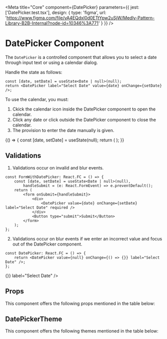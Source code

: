 
<Meta
    title="Core"
    component={DatePicker}
    parameters={{
        jest: ['DatePicker.test.tsx'],
        design: {
            type: 'figma',
            url: 'https://www.figma.com/file/vA4EQdxl0d0ETtYpw2uSjW/Medly-Pattern-Library-B2B-Internal?node-id=10346%3A771'
        }
    }}
/>

# DatePicker Component

The `DatePicker` is a controlled component that allows you to select a date through input text or using a calendar dialog.

Handle the state as follows:

```tsx
const [date, setDate] = useState<Date | null>(null);
return <DatePicker label="Select Date" value={date} onChange={setDate} />;
```

To use the calendar, you must:

1. Ckick the calendar icon inside the DatePicker component to open the calendar.
2. Click any date or click outside the DatePicker component to close the calendar.
3. The provision to enter the date manually is given.

<Preview withToolbar>
    <Story name="DatePicker">
        {() => {
            const [date, setDate] = useState(null);
            return (
                <DatePicker
                    id="dob"
                    value={date}
                    onChange={setDate}
                    fullWidth={boolean('Full Width', false)}
                    size={select('Size', sizes, 'M')}
                    minWidth={text('Min Width', '20rem')}
                    displayFormat={select('Display Format', displayFormats, 'MM/dd/yyyy')}
                    popoverPlacement={select('Popover placement', placements, 'bottom-start')}
                    disabled={boolean('Disabled', false)}
                    label={text('Label', 'Date of Birth')}
                    variant={select('variant', variants, 'outlined')}
                    required={boolean('Required', false)}
                    hideInput={boolean('Hide Input', false)}
                    showCalendarIcon={boolean('Show calendar icon', true)}
                    calendarIconPosition={select('Calendar icon position', calendarIconPositions, 'right')}
                />
            );
        }}
    </Story>
</Preview>

## Validations

1. Validations occur on invalid and blur events.

```tsx
const FormWithDatePicker: React.FC = () => {
    const [date, setDate] = useState<Date | null>(null),
        handleSubmit = (e: React.FormEvent) => e.preventDefault();
    return (
        <form onSubmit={handleSubmit}>
            <div>
                <DatePicker value={date} onChange={setDate} label="Select Date" required />
            </div>
            <Button type="submit">Submit</Button>
        </form>
    );
};
```

<Preview withToolbar>
    <FormWithDatePicker />
</Preview>

2. Validations occur on blur events if we enter an incorrect value and focus out of the DatePicker component.

```tsx
const DatePicker: React.FC = () => {
    return <DatePicker value={null} onChange={() => {}} label="Select Date" />;
};
```

<Preview withToolbar>
    <DatePicker id="without-required" value={null} onChange={() => {}} label="Select Date" />
</Preview>

## Props

This component offers the following props mentioned in the table below:

<Props of={DatePicker} />

## DatePickerTheme

This component offers the following themes mentioned in the table below:

<Props of={ThemeInterface} />
